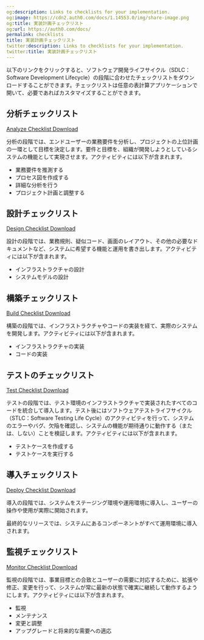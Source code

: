 ```yaml
---
og:description: Links to checklists for your implementation.
og:image: https://cdn2.auth0.com/docs/1.14553.0/img/share-image.png
og:title: 実装計画チェックリスト
og:url: https://auth0.com/docs/
permalink: checklists
title: 実装計画チェックリスト
twitter:description: Links to checklists for your implementation.
twitter:title: 実装計画チェックリスト
---
```


以下のリンクをクリックすると、ソフトウェア開発ライフサイクル（SDLC：Software Development Lifecycle）の段階に合わせたチェックリストをダウンロードすることができます。チェックリストは任意の表計算アプリケーションで開いて、必要であればカスタマイズすることができます。

## 分析チェックリスト

[Analyze Checklist Download](https://cdn2.auth0.com/docs/media/articles/architecture-scenarios/checklists/Analyze-Checklist.xlsx)

分析の段階では、エンドユーザーの業務要件を分析し、プロジェクトの上位計画の一環として目標を決定します。要件と目標を、組織が開発しようとしているシステムの機能として実現させます。アクティビティには以下が含まれます。

* 業務要件を推測する
* プロセス図を作成する
* 詳細な分析を行う
* プロジェクト計画と調整する

## 設計チェックリスト

[Design Checklist Download](https://cdn2.auth0.com/docs/media/articles/architecture-scenarios/checklists/Design-Checklist.xlsx)

設計の段階では、業務規則、疑似コード、画面のレイアウト、その他の必要なドキュメントなど、システムに希望する機能と運用を書き出します。アクティビティには以下が含まれます。

* インフラストラクチャの設計
* システムモデルの設計

## 構築チェックリスト

[Build Checklist Download](https://cdn2.auth0.com/docs/media/articles/architecture-scenarios/checklists/Build-Checklist.xlsx)

構築の段階では、インフラストラクチャやコードの実装を経て、実際のシステムを開発します。アクティビティには以下が含まれます。

* インフラストラクチャの実装
* コードの実装

## テストのチェックリスト

[Test Checklist Download](https://cdn2.auth0.com/docs/media/articles/architecture-scenarios/checklists/Test-Checklist.xlsx)

テストの段階では、テスト環境のインフラストラクチャで実装されたすべてのコードを統合して導入します。テスト後にはソフトウェアテストライフサイクル（STLC：Software Testing Life Cycle）のアクティビティを行って、システムのエラーやバグ、欠陥を確認し、システムの機能が期待通りに動作する（または、しない）ことを検証します。アクティビティには以下が含まれます。

* テストケースを作成する
* テストケースを実行する

## 導入チェックリスト

[Deploy Checklist Download](https://cdn2.auth0.com/docs/media/articles/architecture-scenarios/checklists/Deploy-Checklist.xlsx)

導入の段階では、システムをステージング環境や運用環境に導入し、ユーザーの操作や使用が実際に開始されます。

最終的なリリースでは、システムにあるコンポーネントがすべて運用環境に導入されます。

## 監視チェックリスト

[Monitor Checklist Download](https://assets.ctfassets.net/cdy7uua7fh8z/4FYZQXQHknEDkLflShHXBz/d8757810ace0fc9dbabad9b1715d0dbf/Monitor-Checklist.xlsx)

監視の段階では、事業目標との合致とユーザーの需要に対応するために、拡張や修正、変更を行って、システムが常に最新の状態で確実に継続して動作するようにします。アクティビティには以下が含まれます。

* 監視
* メンテナンス
* 変更と調整
* アップグレードと将来的な需要への適応